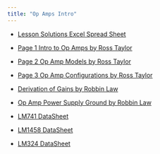 ```yaml
---
title: "Op Amps Intro"
---
```


- [Lesson Solutions Excel Spread Sheet](assets/a-Op-Amps.xlsx){download=""}

- [Page 1 Intro to Op Amps by Ross Taylor](assets/b-Lesson-Introduction-to-Operational-Amplifiers.pdf){target="_blank"}

- [Page 2 Op Amp Models by Ross Taylor](assets/c-Lesson-Op-Amp-Model.pdf){target="_blank"}

- [Page 3 Op Amp Configurations by Ross Taylor](assets/d-Lesson-Op-Amp-Configurations.pdf){target="_blank"}

- [Derivation of Gains by Robbin Law](assets/d-Op-Amp-Configs-RLaw/Op-Amp-Configs-RLaw.qmd){target="_blank"}

- [Op Amp Power Supply Ground by Robbin Law](assets/Op%20Amp%20Power%20Supply%20Ground%20by%20RLaw.pdf){target="_blank"}

- [LM741 DataSheet](assets/lm741.pdf){target="_blank"}

- [LM1458 DataSheet](assets/lm1458.pdf){target="_blank"}

- [LM324 DataSheet](assets/lm324-n.pdf){target="_blank"}

